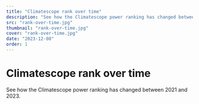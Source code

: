 ```yaml
---
title: "Climatescope rank over time"
description: "See how the Climatescope power ranking has changed between 2021 and 2023."
src: "rank-over-time.jpg"
thumbnail: "rank-over-time.jpg"
cover: "rank-over-time.jpg"
date: "2023-12-08"
order: 1
---
```


# Climatescope rank over time

See how the Climatescope power ranking has changed between 2021 and 2023.

<RankOverTime />
